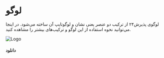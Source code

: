 # لوگو
لوگوی‌ پذیرش۲۴ از ‌ترکیب‌ دو‌ عنصر ‌یعنی‌ نشان‌ و‌ لوگوتایپ‌ آن‌ ساخته‌ می‌شود. در ‌اینجا می‌توانید نحوه‌ استفاده‌ از ‌این‌ لوگو و‌ ترکیب‌های‌ بیشتر را‌ مشاهده کنید.

![Logo](/design/identity/logo-grid.png)

#### دانلود

